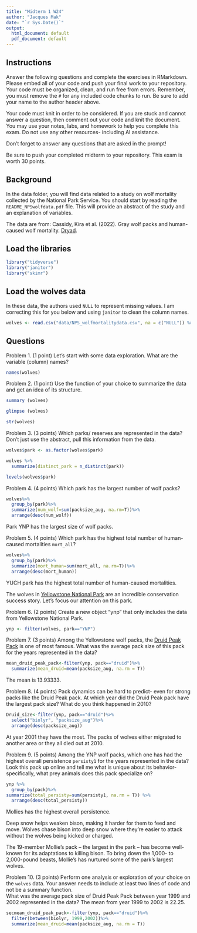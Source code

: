 ```yaml
---
title: "Midterm 1 W24"
author: "Jacques Mak"
date: "`r Sys.Date()`"
output:
  html_document: default
  pdf_document: default
---
```


## Instructions
Answer the following questions and complete the exercises in RMarkdown. Please embed all of your code and push your final work to your repository. Your code must be organized, clean, and run free from errors. Remember, you must remove the `#` for any included code chunks to run. Be sure to add your name to the author header above. 

Your code must knit in order to be considered. If you are stuck and cannot answer a question, then comment out your code and knit the document. You may use your notes, labs, and homework to help you complete this exam. Do not use any other resources- including AI assistance.  

Don't forget to answer any questions that are asked in the prompt!  

Be sure to push your completed midterm to your repository. This exam is worth 30 points.  

## Background
In the data folder, you will find data related to a study on wolf mortality collected by the National Park Service. You should start by reading the `README_NPSwolfdata.pdf` file. This will provide an abstract of the study and an explanation of variables.  

The data are from: Cassidy, Kira et al. (2022). Gray wolf packs and human-caused wolf mortality. [Dryad](https://doi.org/10.5061/dryad.mkkwh713f). 

## Load the libraries
```r
library("tidyverse")
library("janitor")
library("skimr")
```

## Load the wolves data
In these data, the authors used `NULL` to represent missing values. I am correcting this for you below and using `janitor` to clean the column names.
```r
wolves <- read.csv("data/NPS_wolfmortalitydata.csv", na = c("NULL")) %>% clean_names()
```

## Questions
Problem 1. (1 point) Let's start with some data exploration. What are the variable (column) names?  

```r
names(wolves)
```

Problem 2. (1 point) Use the function of your choice to summarize the data and get an idea of its structure.  

```r
summary (wolves)
```

```r
glimpse (wolves)
```
```r
str(wolves)
```


Problem 3. (3 points) Which parks/ reserves are represented in the data? Don't just use the abstract, pull this information from the data.  

```r
wolves$park <- as.factor(wolves$park)
```

```r
wolves %>%
  summarize(distinct_park = n_distinct(park))

```
```r
levels(wolves$park)
```


Problem 4. (4 points) Which park has the largest number of wolf packs?

```r
wolves%>%
  group_by(park)%>%
  summarize(num_wolf=sum(packsize_aug, na.rm=T))%>%
  arrange(desc(num_wolf))

```
Park YNP has the largest size of wolf packs.

Problem 5. (4 points) Which park has the highest total number of human-caused mortalities `mort_all`?

```r
wolves%>%
  group_by(park)%>%
  summarize(mort_human=sum(mort_all, na.rm=T))%>%
  arrange(desc(mort_human))
```
YUCH park has the highest total number of human-caused mortalities.

The wolves in [Yellowstone National Park](https://www.nps.gov/yell/learn/nature/wolf-restoration.htm) are an incredible conservation success story. Let's focus our attention on this park.  

Problem 6. (2 points) Create a new object "ynp" that only includes the data from Yellowstone National Park.  

```r
ynp <- filter(wolves, park=="YNP")
```

Problem 7. (3 points) Among the Yellowstone wolf packs, the [Druid Peak Pack](https://www.pbs.org/wnet/nature/in-the-valley-of-the-wolves-the-druid-wolf-pack-story/209/) is one of most famous. What was the average pack size of this pack for the years represented in the data?
```r
mean_druid_peak_pack<-filter(ynp, pack=="druid")%>%
  summarize(mean_druid=mean(packsize_aug, na.rm = T))
```
The mean is 13.93333.

Problem 8. (4 points) Pack dynamics can be hard to predict- even for strong packs like the Druid Peak pack. At which year did the Druid Peak pack have the largest pack size? What do you think happened in 2010?
```r
Druid_size<-filter(ynp, pack=="druid")%>%
  select("biolyr", "packsize_aug")%>%
  arrange(desc(packsize_aug))
```
At year 2001 they have the most. The packs of wolves either migrated to another area or they all died out at 2010.

Problem 9. (5 points) Among the YNP wolf packs, which one has had the highest overall persistence `persisty1` for the years represented in the data? Look this pack up online and tell me what is unique about its behavior- specifically, what prey animals does this pack specialize on?  
```r
ynp %>%
  group_by(pack)%>%
summarize(total_persisty=sum(persisty1, na.rm = T)) %>%
  arrange(desc(total_persisty))
```
Mollies has the highest overall persistence.

Deep snow helps weaken bison, making it harder for them to feed and move. Wolves chase bison into deep snow where they’re easier to attack without the wolves being kicked or charged.

The 19-member Mollie’s pack – the largest in the park – has become well-known for its adaptations to killing bison. To bring down the 1,000- to 2,000-pound beasts, Mollie’s has nurtured some of the park’s largest wolves.

Problem 10. (3 points) Perform one analysis or exploration of your choice on the `wolves` data. Your answer needs to include at least two lines of code and not be a summary function.  
What was the average pack size of Druid Peak Pack between year 1999 and 2002 represented in the data?
The mean from year 1999 to 2002 is 22.25.
```r
secmean_druid_peak_pack<-filter(ynp, pack=="druid")%>%
  filter(between(biolyr, 1999,2002))%>%
  summarize(mean_druid=mean(packsize_aug, na.rm = T))
```